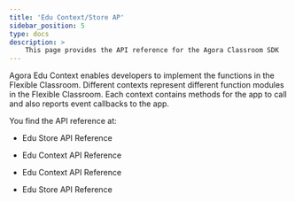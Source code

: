 ```yaml
---
title: 'Edu Context/Store AP'
sidebar_position: 5
type: docs
description: >
    This page provides the API reference for the Agora Classroom SDK
---
```



Agora Edu Context enables developers to implement the functions in the Flexible Classroom. Different contexts represent different function modules in the Flexible Classroom. Each context contains methods for the app to call and also reports event callbacks to the app.

You find the API reference at:
<PlatformWrapper platform="web">

- <Link to="{{Global.FC_API_REF_WEB_ROOT}}/index.html">Edu Store API Reference</Link>

</PlatformWrapper>

<PlatformWrapper platform="android">

- <Link to="{{Global.FC_API_REF_ANDROID_ROOT}}/edu_context_api_overview.html">Edu Context API Reference</Link>

</PlatformWrapper>

<PlatformWrapper platform="ios">

- <Link to="{{Global.FC_API_REF_IOS_ROOT}}/edu_context_api_overview.html">Edu Context API Reference</Link>

</PlatformWrapper>

<PlatformWrapper platform="electron">

- <Link to="{{Global.FC_API_REF_ELECTRON_ROOT}}/index.html">Edu Store API Reference</Link>

</PlatformWrapper>
